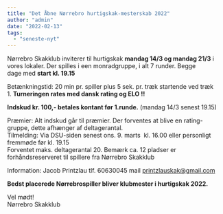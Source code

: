 ```yaml
---
title: "Det Åbne Nørrebro hurtigskak-mesterskab 2022"
author: "admin"
date: "2022-02-13"
tags: 
  - "seneste-nyt"
---
```


Nørrebro Skakklub inviterer til hurtigskak **mandag 14/3 og mandag 21/3** i vores lokaler. Der spilles i een monradgruppe, i alt 7 runder. Begge dage med **start kl. 19.15**

Betænkningstid: 20 min pr. spiller plus 5 sek. pr. træk startende ved træk 1. **Turneringen rates med dansk rating og ELO !!**

**Indskud kr. 100,- betales kontant før 1.runde.** (mandag 14/3 senest 19.15) 

Præmier: Alt indskud går til præmier. Der forventes at blive en rating-gruppe, dette afhænger af deltagerantal.  
Tilmelding: Via DSU-siden senest ons. 9. marts  kl. 16.00 eller personligt fremmøde før kl. 19.15   
Forventet maks. deltagerantal 20. Bemærk ca. 12 pladser er forhåndsreserveret til spillere fra Nørrebro Skakklub

Information: Jacob Printzlau tlf. 60630045 mail [printzlauskak@gmail.com](mailto:printzlauskak@gmail.com)[](mailto:printzlauskak@gmail.comk)

**Bedst placerede Nørrebrospiller bliver klubmester i hurtigskak 2022.**

Vel mødt!  
Nørrebro Skakklub
